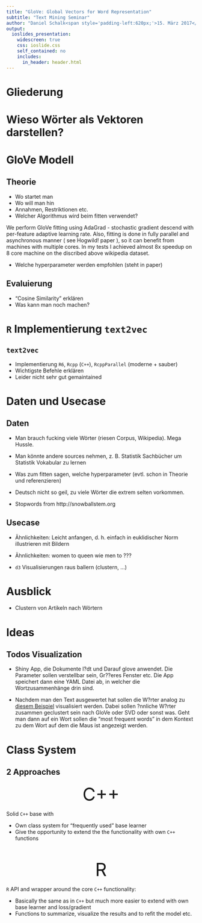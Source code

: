 ```yaml
---
title: "GloVe: Global Vectors for Word Representation"
subtitle: "Text Mining Seminar"
author: "Daniel Schalk<span style='padding-left:620px;'>15. März 2017</span>"
output: 
  ioslides_presentation:
    widescreen: true
    css: ioslide.css
    self_contained: no
    includes:
      in_header: header.html
---
```


# Gliederung

# Wieso Wörter als Vektoren darstellen?

# GloVe Modell

## Theorie

- Wo startet man
- Wo will man hin
- Annahmen, Restriktionen etc. 
- Welcher Algorithmus wird beim fitten verwendet?

We perform GloVe fitting using AdaGrad - stochastic gradient descend with 
per-feature adaptive learning rate. Also, fitting is done in fully parallel 
and asynchronous manner ( see Hogwild! paper ), so it can benefit from machines 
with multiple cores. In my tests I achieved almost 8x speedup on 8 core machine 
on the discribed above wikipedia dataset.

- Welche hyperparameter werden empfohlen (steht in paper)

## Evaluierung

- "Cosine Similarity" erklären
- Was kann man noch machen?

# `R` Implementierung `text2vec`

## `text2vec`

- Implementierung `R6`, `Rcpp` (`C++`), `RcppParallel` (moderne + sauber)
- Wichtigste Befehle erklären
- Leider nicht sehr gut gemaintained

# Daten und Usecase

## Daten

- Man brauch fucking viele Wörter (riesen Corpus, Wikipedia). Mega Hussle.

- Man könnte andere sources nehmen, z. B. Statistik Sachbücher um Statistik
  Vokabular zu lernen
  
- Was zum fitten sagen, welche hyperparameter (evtl. schon in Theorie und
  referenzieren)
  
- Deutsch nicht so geil, zu viele Wörter die extrem selten vorkommen.

- Stopwords from http://snowballstem.org

## Usecase

- Ähnlichkeiten: Leicht anfangen, d. h. einfach in euklidischer Norm 
  illustrieren mit Bildern
  
- Ähnlichkeiten: women to queen wie men to ???

- `d3` Visualisierungen raus ballern (clustern, ...)

# Ausblick

- Clustern von Artikeln nach Wörtern


# Ideas

## Todos Visualization

- Shiny App, die Dokumente l?dt und Darauf glove anwendet. Die Parameter sollen
  verstellbar sein, Gr??eres Fenster etc. Die App speichert dann eine YAML Datei
  ab, in welcher die Wortzusammenhänge drin sind.
  
- Nachdem man den Text ausgewertet hat sollen die W?rter analog zu
  [diesem Beispiel](https://bl.ocks.org/mbostock/1044242) visualisiert werden.
  Dabei sollen ?nnliche W?rter zusammen geclustert sein nach GloVe oder SVD oder
  sonst was. Geht man dann auf ein Wort sollen die "most frequent words" in dem
  Kontext zu dem Wort auf dem die Maus ist angezeigt werden.

# <i class="fa fa-sitemap"></i> Class System

## <i class="fa fa-sitemap"></i> 2 Approaches

<div class="cols">
  <div class="box1">
  <center>
  <font size="7">C++</font>
  </center>
  </div>
  <div class="box2">
  <p>Solid <code>C++</code> base with </p>
  <ul>
  <li> Own class system for "frequently used" base learner </li>
  <li> Give the opportunity to extend the the functionality with own 
       <code>C++</code> functions </li>
  </ul>
  </div>
</div>

<br>

<div class="cols">
  <div class="box1">
  <center>
  <font size="7">R</font>
  </center>
  </div>
  <div class="box2">
  <p><code>R</code> API and wrapper around the core <code>C++</code> functionality:</p>
  <ul>
  <li> Basically the same as in <code>C++</code> but much more easier to extend 
       with own base learner and loss/gradient </li>
  <li> Functions to summarize, visualize the results and to refit the
       model etc.</li>
  </ul>
  </div>
</div>
